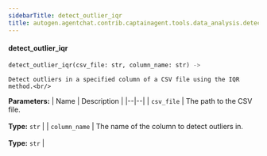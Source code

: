 ```yaml
---
sidebarTitle: detect_outlier_iqr
title: autogen.agentchat.contrib.captainagent.tools.data_analysis.detect_outlier_iqr.detect_outlier_iqr
---
```


<code class="doc-symbol doc-symbol-heading doc-symbol-function"></code>
#### detect_outlier_iqr

```python
detect_outlier_iqr(csv_file: str, column_name: str) -> 
```

    Detect outliers in a specified column of a CSV file using the IQR method.<br/>

<b>Parameters:</b>
| Name | Description |
|--|--|
| `csv_file` | The path to the CSV file.<br/><br/>**Type:** `str` |
| `column_name` | The name of the column to detect outliers in.<br/><br/>**Type:** `str` |

<br />